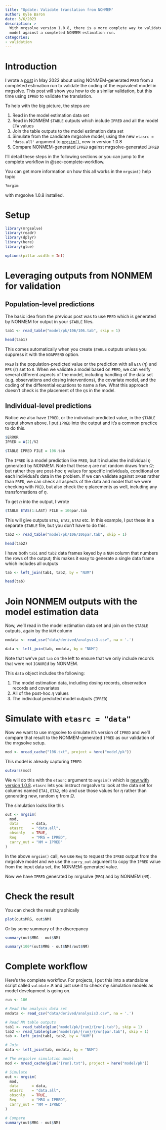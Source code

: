 ```yaml
---
title: "Update: Validate translation from NONMEM"
author: Kyle Baron
date: 3/6/2023
description: > 
  With mrgsolve version 1.0.8, there is a more complete way to validate your 
  model against a completed NONMEM estimation run.
categories:
- validation
---
```


# Introduction

I wrote a [post](https://mrgsolve.org/blog/posts/2022-05-validate-translation/) in May 2022 about using NONMEM-generated `PRED` from a completed
estimation run to validate the coding of the equivalent model in mrgsolve. This
post will show you how to do a similar validation, but this time using `IPRED`
to validate the translation. 

To help with the big picture, the steps are 

1. Read in the model estimation data set
1. Read in NONMEM  `$TABLE` outputs which include `IPRED` and all the model `ETA` values
1. Join the table outputs to the model estimation data set
1. Simulate from the candidate mrgsolve model, using the new `etasrc = "data.all'` argument to [`mrgsim()`](https://mrgsolve.org/docs/reference/mrgsim.html), new in 
  version 1.0.8
1. Compare NONMEM-generated `IPRED` against mrgsolve-generated `IPRED`

I'll detail these steps in the following sections or you can jump to 
the complete workflow in @sec-complete-workflow.

You can get more information on how this all works in the `mrgsim()`
help topic

```r
?mrgim
```

with mrgsolve 1.0.8 installed.

# Setup

```r
library(mrgsolve)
library(readr)
library(dplyr)
library(here)
library(glue)
```

```r
options(pillar.width = Inf)
```


# Leveraging outputs from NONMEM for validation

## Population-level predictions

The basic idea from the previous post was to use `PRED` which is generated 
by NONMEM for output in your `$TABLE` files. 

```r
tab1 <- read_table("model/pk/106/106.tab", skip = 1)

head(tab1)
```

This comes automatically when you create `$TABLE` outputs unless you 
suppress it with the `NOAPPEND` option. 

`PRED` is the population-predicted value or the prediction with all `ETA`
($\eta$) and `EPS` ($\epsilon$) set to `0`. When we validate a model based on
`PRED`, we can verify several different aspects of the model, including handling
of the data set (e.g. observations and dosing interventions), the covariate
model, and the coding of the differential equations to name a few. What this
approach doesn't check is the placement of the $\eta$s in the model.

## Individual-level predictions

Notice we also have `IPRED`, or the individual-predicted value, in the `$TABLE`
output shown above. I put `IPRED` into the output and it's a common practice to
do this.


```r
$ERROR
IPRED = A(2)/V2

$TABLE IPRED FILE = 106.tab
```

The `IPRED` is a model prediction like `PRED`, but it includes the individual
$\eta$ generated by NONMEM. Note that these $\eta$ are not random draws
from $\Omega$; but rather they are post-hoc $\eta$ values for specific 
individuals, conditional on each individual's data in the problem. If we can validate against `IPRED`
rather than `PRED`, we can check all aspects of the data and model that we
were checking with `PRED`, but also check the $\eta$ placements as well, including any transformations of 
$\eta$.

To get $\eta$ into the output, I wrote

```r
$TABLE ETAS(1:LAST) FILE = 106par.tab
```

This will give outputs `ETA1`, `ETA2`, `ETA3` etc. In this example, I put these in a separate
`$TABLE` file, but you don't have to do this.

```r
tab2 <- read_table("model/pk/106/106par.tab", skip = 1)

head(tab2)
```

I have both `tab1` and `tab2` data frames keyed by a `NUM` column that numbers the rows of the 
output; this makes it easy to generate a single data frame which includes all 
outputs

```r
tab <- left_join(tab1, tab2, by = "NUM")

head(tab)
```

# Join NONMEM outputs with the model estimation data

Now, we'll read in the model estimation data set and join on the `$TABLE`
outputs, again by the `NUM` column

```r
nmdata <- read_csv("data/derived/analysis3.csv", na = '.')

data <- left_join(tab, nmdata, by = "NUM")
```

Note that we've put `tab` on the left to ensure that we only include records
that were not `IGNORE`d by NONMEM. 

This `data` object includes the following: 

1. The model estimation data, including dosing records, observation
   records and covariates
2. All of the post-hoc $\eta$ values
3. The individual predicted model outputs (`IPRED`)

# Simulate with `etasrc = "data"`

Now we want to use mrgsolve to simulate it's version of `IPRED` and 
we'll compare that result to the NONMEM-generated `IPRED` as our validation 
of the mrgsolve setup.

```r
mod <- mread_cache("106.txt", project = here("model/pk"))
```

This model is already capturing `IPRED`

```r
outvars(mod)
```


We will do this with the `etasrc` argument to `mrgsim()` which is [new with
version 1.0.8](https://mrgsolve.org/blog/posts/2023-new-1.0.8.html). `etasrc`
lets you instruct mrgsolve to look at the data set for columns named `ETA1`,
`ETA2`, etc and use those values for $\eta$ rather than generating  new, random
$\eta$ from $\Omega$.

The simulation looks like this

```r
out <- mrgsim(
  mod, 
  data      = data, 
  etasrc    = "data.all", 
  obsonly   = TRUE, 
  Req       = "MRG = IPRED", 
  carry_out = "NM = IPRED"
)
```

In the above `mrgsim()` call, we use `Req` to request the `IPRED` output 
from the mrgsolve model and we use the `carry_out` argument to copy the 
`IPRED` value from the input data set, the NONMEM-generated value.

Now we have `IPRED` generated by mrgsolve (`MRG`) and by NONMEM (`NM`).

# Check the result

You can check the result graphically

```r
plot(out$MRG, out$NM)
```

Or by some summary of the discrepancy 

```r
summary(out$MRG - out$NM)

summary(100*(out$MRG - out$NM)/out$NM)
```


# Complete workflow {#sec-complete-workflow}

Here's the complete workflow. For projects, I put this into a standalone 
script called `validate.R` and just use it to check my simulation models
as model development is going on.

```r
run <- 106

# Read the analysis data set
nmdata <- read_csv("data/derived/analysis3.csv", na = '.')

# Read NM table outputs
tab1 <- read_table(glue("model/pk/{run}/{run}.tab"), skip = 1)
tab2 <- read_table(glue("model/pk/{run}/{run}par.tab"), skip = 1)
tab <- left_join(tab1, tab2, by = "NUM")

# Join
data <- left_join(tab, nmdata, by = "NUM")

# The mrgsolve simulation model
mod <- mread_cache(glue("{run}.txt"), project = here("model/pk"))

# Simulate
out <- mrgsim(
  mod, 
  data      = data, 
  etasrc    = "data.all", 
  obsonly   = TRUE, 
  Req       = "MRG = IPRED", 
  carry_out = "NM = IPRED"
)

# Compare
summary(out$MRG - out$NM)
```

